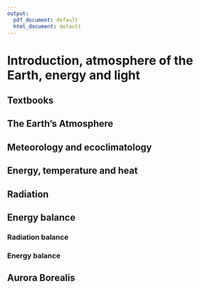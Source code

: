 ```yaml
---
output:
  pdf_document: default
  html_document: default
---
```


# Introduction, atmosphere of the Earth, energy and light {#intro}
\chaptermark{Intro}

## Textbooks{-#Intro-textbook}

## The Earth’s Atmosphere

## Meteorology and ecoclimatology

## Energy, temperature and heat

## Radiation

## Energy balance

### Radiation balance

### Energy balance

## Aurora Borealis
